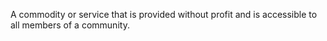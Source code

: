 
A commodity or service that is provided without profit and is accessible to all members of a community.